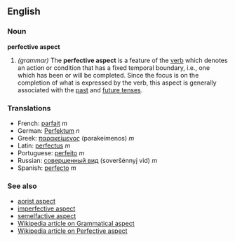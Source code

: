 ==English==
===Noun===
'''perfective aspect'''

#''(grammar)'' The '''perfective aspect''' is a feature of the [[verb]] which denotes an action or condition that has a fixed temporal boundary, i.e., one which has been or will be completed. Since the focus is on the completion of what is expressed by the verb, this aspect is generally associated with the [[past tense|past]] and [[future tense]]s.

===Translations===
*French: [[parfait]] ''m''
*German: [[Perfektum]] ''n''
*Greek: [[παρακείμενος]] (parakeímenos) ''m''
*Latin: [[perfectus]] ''m''
*Portuguese: [[perfeito]] ''m''
*Russian: [[совершенный вид]] (soveršénnyj vid) ''m''
*Spanish: [[perfecto]] ''m''

===See also===
*[[aorist aspect]]
*[[imperfective aspect]]
*[[semelfactive aspect]]
*[[w:Grammatical aspect|Wikipedia article on Grammatical aspect]]
*[[w:Perfective aspect|Wikipedia article on Perfective aspect]]